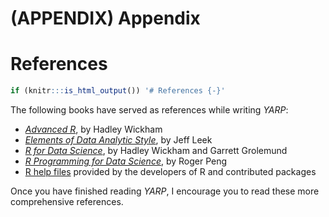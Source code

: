 # (APPENDIX) Appendix {-}

# References {-}

```r
if (knitr:::is_html_output()) '# References {-}'
```

The following books have served as references while writing *YARP*:

- [*Advanced R*](http://adv-r.had.co.nz), by Hadley Wickham
- [*Elements of Data Analytic Style*](https://leanpub.com/datastyle), by Jeff Leek
- [*R for Data Science*](https://r4ds.had.co.nz), by Hadley Wickham and Garrett Grolemund
- [*R Programming for Data Science*](https://leanpub.com/rprogramming), by Roger Peng
- [R help files](https://www.r-project.org/help.html) provided by the developers of R and contributed packages

Once you have finished reading *YARP*, I encourage you to read these more comprehensive references.
